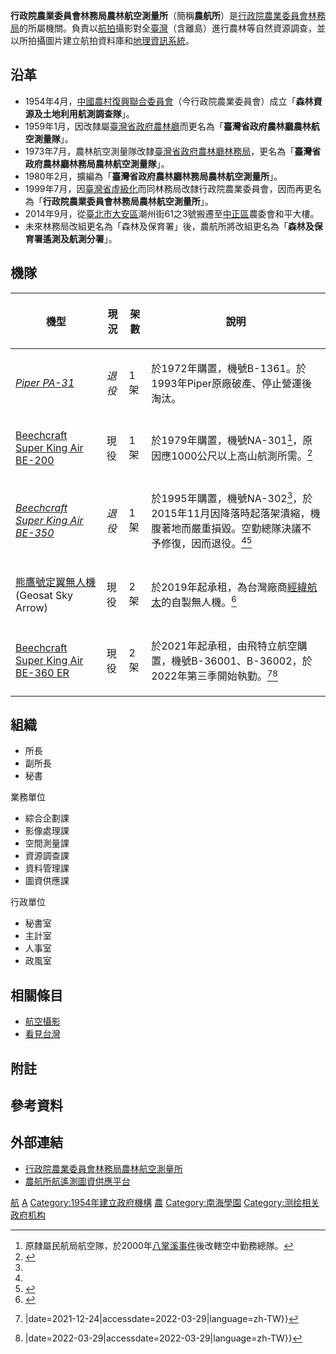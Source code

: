 {{中華民國政府部門基礎資訊
|部門名稱       = 行政院農業委員會林務局<br>農林航空測量所
|外文名稱       = Aerial Survey Office, FB, COA
|外文語言       = 英語
|部門標誌       = 
|部門標誌名稱   = 
|代表圖像       = 
|代表圖像名稱   = 
|首長職銜       = 所長
|首長姓名       = 吳淑華
|副首長職銜     = 副所長
|副首長姓名     = 林科言
|秘書長職銜     = 秘書
|秘書長姓名     = 李淑蓉
|任命者姓名     = 行政院農業委員會林務局局長
|官員任期       = 
|機關類型       = 
|所屬部門       = [[行政院農業委員會林務局|行政院農業委員會林務局]]
|員額           = 
|年度預算額     = 
|授權法源       = 
|成立日期       = 1954年4月
|前身機關       = 臺灣省政府農林廳林務局農林航空測量所
|內部單位       = 6課、4室
|附屬機關       = 
|任務編組       = 
|地址           = [[臺北市|臺北市]][[中正區_(臺北市)|中正區]]和平西路二段100號（台北和平大樓）
|電話           = +886 2 2333-2600
|網站           = [http://www.afasi.gov.tw/ www.afasi.gov.tw/]
|備註           = 未來將改組為「森林及保育署遙測及航測分署」
}}

'''行政院農業委員會林務局農林航空測量所'''（簡稱'''農航所'''）是[[行政院農業委員會|行政院農業委員會]][[行政院農業委員會林務局|林務局]]的所屬機關。負責以[[航拍|航拍]]攝影對全[[臺灣|臺灣]]（含離島）進行農林等自然資源調查，並以所拍攝圖片建立航拍資料庫和[[地理資訊系統|地理資訊系統]]。

== 沿革 ==
*1954年4月，[[中國農村復興聯合委員會|中國農村復興聯合委員會]]（今行政院農業委員會）成立「'''森林資源及土地利用航測調查隊'''」。
*1959年1月，因改隸屬[[臺灣省政府農林廳|臺灣省政府農林廳]]而更名為「'''臺灣省政府農林廳農林航空測量隊'''」。
*1973年7月，農林航空測量隊改隸[[臺灣省政府農林廳林務局|臺灣省政府農林廳林務局]]，更名為「'''臺灣省政府農林廳林務局農林航空測量隊'''」。
*1980年2月，擴編為「'''臺灣省政府農林廳林務局農林航空測量所'''」。
*1999年7月，因[[臺灣省虛級化|臺灣省虛級化]]而同林務局改隸行政院農業委員會，因而再更名為「'''行政院農業委員會林務局農林航空測量所'''」。
*2014年9月，從[[臺北市|臺北市]][[大安區_(臺北市)|大安區]]潮州街61之3號搬遷至[[中正區_(臺北市)|中正區]]農委會和平大樓。
*未來林務局改組更名為「森林及保育署」後，農航所將改組更名為「'''森林及保育署遙測及航測分署'''」。

== 機隊 ==
{| class="wikitable"
|-
! 機型 !! 現況 !! 架數 !! 說明
|-bgcolor=#dddddd
| ''[[派珀PA-31|Piper PA-31]]'' || ''退役'' || 1架 || 於1972年購置，機號B-1361。於1993年Piper原廠破產、停止營運後淘汰。
|-
| [[比奇超级空中国王|Beechcraft Super King Air BE-200]] || 現役 || 1架 || 於1979年購置，機號NA-301<ref name="nasc">原隸屬民航局航空隊，於2000年[[八掌溪事件|八掌溪事件]]後改轄空中勤務總隊。</ref>，原因應1000公尺以上高山航測所需。<ref name="report">{{Cite news|url=https://www.afasi.gov.tw/File.aspx?fno=72246|title=國家航遙測飛機更新計畫(109 至 117 年度)選擇方案及替代方案之成本效益分析報告|author=行政院農業委員會|date=2019-08|accessdate=2022-03-29|language=zh-tw|format=PDF}}</ref>
|-bgcolor=#dddddd
| ''[[比奇超级空中国王|Beechcraft Super King Air BE-350]]'' || ''退役'' || 1架 || 於1995年購置，機號NA-302<ref name="nasc" />，於2015年11月因降落時起落架潰縮，機腹著地而嚴重損毀。空勤總隊決議不予修復，因而退役。<ref name="report" /><ref>{{Cite web|title=內政部空中勤務總隊 Beech Super King Air 350 型機 編號 NA-302 於臺中／清泉崗機場落地時起落架潰收致航機以機腹著陸滑行受損|url=https://www.ttsb.gov.tw/1243/16869/18838/|access-date=2022-03-29|date=2015-12-03|work=國家運輸安全調查委員會全球資訊網|language=zh-Hant}}</ref>
|-
| [[熊鷹號定翼無人機|熊鷹號定翼無人機]] (Geosat Sky Arrow)|| 現役 || 2架 || 於2019年起承租，為台灣廠商[[經緯航太|經緯航太]]的自製無人機。<ref name="afasi-uav">{{Cite web|title=訊息專區 - 最新消息 - 熊鷹展翅！林務局採用國產定翼型無人機正式亮相！|url=http://www.afasi.gov.tw//all-news/0063320|access-date=2022-03-29|last=林務局|work=www.afasi.gov.tw|language=zh-Hant-TW}}</ref>
|-
| [[比奇超级空中国王|Beechcraft Super King Air BE-360 ER]] || 現役 || 2架 || 於2021年起承租，由飛特立航空購置，機號B-36001、B-36002，於2022年第三季開始執勤。<ref>{{Cite news|title=農林航空測量所首架新航遙測飛機抵台|url=https://www.hccapa.com/%E8%BE%B2%E6%9E%97%E8%88%AA%E7%A9%BA%E6%B8%AC%E9%87%8F%E6%89%80%E9%A6%96%E6%9E%B6%E6%96%B0%E8%88%AA%E9%81%99%E6%B8%AC%E9%A3%9B%E6%A9%9F%E6%8A%B5%E5%8F%B0/|newspaper=福爾摩沙軍事影像通訊社 {{!}}|date=2021-12-24|accessdate=2022-03-29|language=zh-TW}}</ref><ref>{{Cite news|title=農林航空測量所第二架新航遙測機飛渡交機|url=https://www.hccapa.com/%E8%BE%B2%E6%9E%97%E8%88%AA%E7%A9%BA%E6%B8%AC%E9%87%8F%E6%89%80%E7%AC%AC%E4%BA%8C%E6%9E%B6%E6%96%B0%E8%88%AA%E9%81%99%E6%B8%AC%E6%A9%9F%E9%A3%9B%E6%B8%A1%E4%BA%A4%E6%A9%9F/|newspaper=福爾摩沙軍事影像通訊社 {{!}}|date=2022-03-29|accessdate=2022-03-29|language=zh-TW}}</ref>
|}

== 組織 ==
*所長
*副所長
*秘書

;業務單位
*綜合企劃課
*影像處理課
*空間測量課
*資源調查課
*資料管理課
*圖資供應課

;行政單位
*秘書室
*主計室
*人事室
*政風室

== 相關條目 ==
*[[航空攝影|航空攝影]]
*[[看見台灣|看見台灣]]

== 附註 ==
{{NoteFoot}}

== 參考資料 ==
{{reflist}}

== 外部連結 ==
*[https://www.afasi.gov.tw/ 行政院農業委員會林務局農林航空測量所] {{Wayback|url=https://www.afasi.gov.tw/ |date=20210308091126 }}{{zh-tw}}{{en}}
*[https://ngis.afasi.gov.tw/ 農航所航遙測圖資供應平台] {{Wayback|url=https://ngis.afasi.gov.tw/ |date=20201113122453 }}


[[Category:台灣林業|航]]
[[Category:行政院農業委員會林務局|A]]
[[Category:1954年建立政府機構|Category:1954年建立政府機構]]
[[Category:臺北市中正區的政府機關|農]]
[[Category:南海學園|Category:南海學園]]
[[Category:测绘相关政府机构|Category:测绘相关政府机构]]